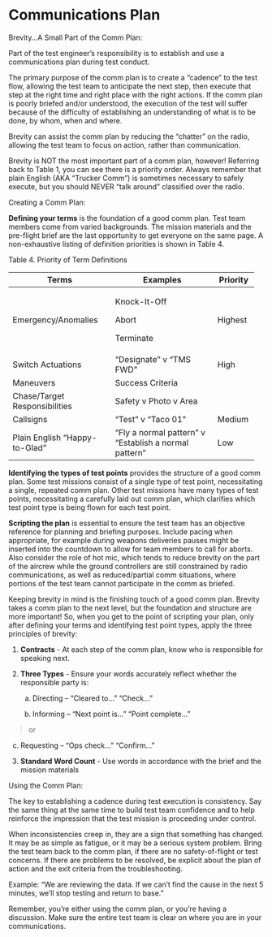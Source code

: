 # Communications Plan

[]{#_Toc362874866 .anchor}Brevity...A Small Part of the Comm Plan:

Part of the test engineer's responsibility is to establish and use a
communications plan during test conduct.

The primary purpose of the comm plan is to create a "cadence" to the
test flow, allowing the test team to anticipate the next step, then
execute that step at the right time and right place with the right
actions. If the comm plan is poorly briefed and/or understood, the
execution of the test will suffer because of the difficulty of
establishing an understanding of what is to be done, by whom, when and
where.

Brevity can assist the comm plan by reducing the "chatter" on the radio,
allowing the test team to focus on action, rather than communication.

Brevity is NOT the most important part of a comm plan, however!
Referring back to Table 1, you can see there is a priority order. Always
remember that plain English (AKA "Trucker Comm") is sometimes necessary
to safely execute, but you should NEVER "talk around" classified over
the radio.

[]{#_Toc362874867 .anchor}Creating a Comm Plan:

**Defining your terms** is the foundation of a good comm plan. Test team
members come from varied backgrounds. The mission materials and the
pre-flight brief are the last opportunity to get everyone on the same
page. A non-exhaustive listing of definition priorities is shown in
Table 4.

[]{#_Ref362274138 .anchor}Table 4. Priority of Term Definitions

+----------------------------+----------------------------+----------+
| Terms                      | Examples                   | Priority |
+============================+============================+==========+
| Emergency/Anomalies        | Knock-It-Off               | Highest  |
|                            |                            |          |
|                            | Abort                      |          |
|                            |                            |          |
|                            | Terminate                  |          |
+----------------------------+----------------------------+----------+
| Switch Actuations          | "Designate" v "TMS FWD"    | High     |
+----------------------------+----------------------------+----------+
| Maneuvers                  | Success Criteria           |          |
+----------------------------+----------------------------+----------+
| Chase/Target               | Safety v Photo v Area      |          |
| Responsibilities           |                            |          |
+----------------------------+----------------------------+----------+
| Callsigns                  | "Test" v "Taco 01"         | Medium   |
+----------------------------+----------------------------+----------+
| Plain English              | "Fly a normal pattern" v   | Low      |
| "Happy-to-Glad"            | "Establish a normal        |          |
|                            | pattern"                   |          |
+----------------------------+----------------------------+----------+

**Identifying the types of test points** provides the structure of a
good comm plan. Some test missions consist of a single type of test
point, necessitating a single, repeated comm plan. Other test missions
have many types of test points, necessitating a carefully laid out comm
plan, which clarifies which test point type is being flown for each test
point.

**Scripting the plan** is essential to ensure the test team has an
objective reference for planning and briefing purposes. Include pacing
when appropriate, for example during weapons deliveries pauses might be
inserted into the countdown to allow for team members to call for
aborts. Also consider the role of hot mic, which tends to reduce brevity
on the part of the aircrew while the ground controllers are still
constrained by radio communications, as well as reduced/partial comm
situations, where portions of the test team cannot participate in the
comm as briefed.

Keeping brevity in mind is the finishing touch of a good comm plan.
Brevity takes a comm plan to the next level, but the foundation and
structure are more important! So, when you get to the point of scripting
your plan, only after defining your terms and identifying test point
types, apply the three principles of brevity:

1)  **Contracts** - At each step of the comm plan, know who is
    responsible for speaking next.

2)  **Three Types** - Ensure your words accurately reflect whether the
    responsible party is:

    a.  Directing -- "Cleared to..." "Check..."

    b.  Informing -- "Next point is..." "Point complete..."

> or

c.  Requesting -- "Ops check..." "Confirm..."

```{=html}
<!-- -->
```
3)  **Standard Word Count** - Use words in accordance with the brief and
    the mission materials

[]{#_Toc362874868 .anchor}Using the Comm Plan:

The key to establishing a cadence during test execution is consistency.
Say the same thing at the same time to build test team confidence and to
help reinforce the impression that the test mission is proceeding under
control.

When inconsistencies creep in, they are a sign that something has
changed. It may be as simple as fatigue, or it may be a serious system
problem. Bring the test team back to the comm plan, if there are no
safety-of-flight or test concerns. If there are problems to be resolved,
be explicit about the plan of action and the exit criteria from the
troubleshooting.

Example: "We are reviewing the data. If we can't find the cause in the
next 5 minutes, we'll stop testing and return to base."

Remember, you're either using the comm plan, or you're having a
discussion. Make sure the entire test team is clear on where you are in
your communications.